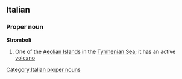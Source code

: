 ==Italian==

===Proper noun===
{{wikipedia}}
'''Stromboli'''

# One of the [[Aeolian Islands]] in the [[Tyrrhenian Sea]]; it has an active [[volcano]]

[[Category:Italian proper nouns]]